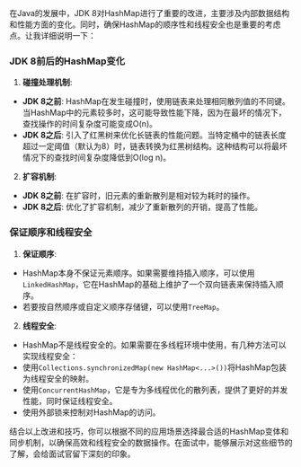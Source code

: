 在Java的发展中，JDK 8对HashMap进行了重要的改进，主要涉及内部数据结构和性能方面的变化。同时，确保HashMap的顺序性和线程安全也是重要的考虑点。让我详细说明一下：

### JDK 8前后的HashMap变化

1. **碰撞处理机制**:
- **JDK 8之前**: HashMap在发生碰撞时，使用链表来处理相同散列值的不同键。当HashMap中的元素较多时，这可能导致性能下降，因为在最坏的情况下，查找操作的时间复杂度可能变成O(n)。
- **JDK 8之后**: 引入了红黑树来优化长链表的性能问题。当特定桶中的链表长度超过一定阈值（默认为8）时，链表转换为红黑树结构。这种结构可以将最坏情况下的查找时间复杂度降低到O(log n)。

2. **扩容机制**:
- **JDK 8之前**: 在扩容时，旧元素的重新散列是相对较为耗时的操作。
- **JDK 8之后**: 优化了扩容机制，减少了重新散列的开销，提高了性能。

### 保证顺序和线程安全

1. **保证顺序**:
- HashMap本身不保证元素顺序。如果需要维持插入顺序，可以使用`LinkedHashMap`，它在HashMap的基础上维护了一个双向链表来保持插入顺序。
- 若要按自然顺序或自定义顺序存储键，可以使用`TreeMap`。

2. **线程安全**:
- HashMap不是线程安全的。如果需要在多线程环境中使用，有几种方法可以实现线程安全：
- 使用`Collections.synchronizedMap(new HashMap<...>())`将HashMap包装为线程安全的映射。
- 使用`ConcurrentHashMap`，它是专为多线程优化的散列表，提供了更好的并发性能，同时保证线程安全。
- 使用外部锁来控制对HashMap的访问。

结合以上改进和技巧，你可以根据不同的应用场景选择最合适的HashMap变体和同步机制，以确保高效和线程安全的数据操作。在面试中，能够展示对这些细节的了解，会给面试官留下深刻的印象。